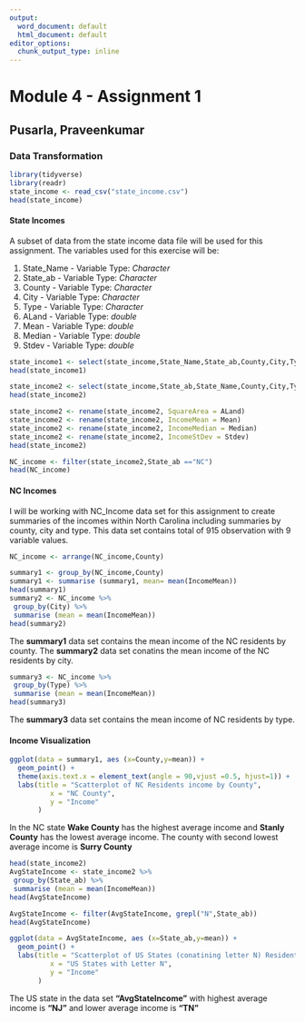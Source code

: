 ```yaml
---
output:
  word_document: default
  html_document: default
editor_options: 
  chunk_output_type: inline
---
```

# Module 4 - Assignment 1
## Pusarla, Praveenkumar
### Data Transformation

```r
library(tidyverse)
library(readr)
state_income <- read_csv("state_income.csv")
head(state_income)

```

#### State Incomes


A subset of data from the state income data file will be used for this assignment. The variables used for this exercise will be:

1. State_Name - Variable Type: *Character*
2. State_ab - Variable Type: *Character*
3. County - Variable Type: *Character*
4. City - Variable Type: *Character*
5. Type - Variable Type: *Character*
6. ALand - Variable Type: *double*
7. Mean - Variable Type: *double*
8. Median - Variable Type: *double*
9. Stdev - Variable Type: *double*

```r

state_income1 <- select(state_income,State_Name,State_ab,County,City,Type,ALand,Mean,Median,Stdev,everything())
head(state_income1)

state_income2 <- select(state_income,State_ab,State_Name,County,City,Type,ALand,Mean,Median,Stdev)
head(state_income2)

state_income2 <- rename(state_income2, SquareArea = ALand)
state_income2 <- rename(state_income2, IncomeMean = Mean)
state_income2 <- rename(state_income2, IncomeMedian = Median)
state_income2 <- rename(state_income2, IncomeStDev = Stdev)
head(state_income2)

NC_income <- filter(state_income2,State_ab =="NC")
head(NC_income)

```

#### NC Incomes

I will be working with NC_Income data set for this assignment to create summaries of the incomes within North Carolina 
including summaries by county, city and type. This data set contains total of 915 observation with 9 variable values.

```r

NC_income <- arrange(NC_income,County)

summary1 <- group_by(NC_income,County) 
summary1 <- summarise (summary1, mean= mean(IncomeMean))
head(summary1)
summary2 <- NC_income %>%
 group_by(City) %>%
 summarise (mean = mean(IncomeMean))
head(summary2)
```

The **summary1** data set contains the mean income of the NC residents by county. 
The **summary2** data set conatins the mean income of the NC residents by city.

```r

summary3 <- NC_income %>%
 group_by(Type) %>%
 summarise (mean = mean(IncomeMean))
head(summary3)

```

The **summary3** data set contains the mean income of NC residents by type.


#### Income Visualization

```r

ggplot(data = summary1, aes (x=County,y=mean)) +
  geom_point() +
  theme(axis.text.x = element_text(angle = 90,vjust =0.5, hjust=1)) +
  labs(title = "Scatterplot of NC Residents income by County",
          x = "NC County", 
          y = "Income"
       )

```

In the NC state **Wake County** has the highest average income and **Stanly County** has the lowest average income. The county with second lowest average income is **Surry County**

```r
head(state_income2)
AvgStateIncome <- state_income2 %>%
 group_by(State_ab) %>%
 summarise (mean = mean(IncomeMean))
head(AvgStateIncome)

AvgStateIncome <- filter(AvgStateIncome, grepl("N",State_ab))
head(AvgStateIncome)

ggplot(data = AvgStateIncome, aes (x=State_ab,y=mean)) +
  geom_point() +
  labs(title = "Scatterplot of US States (conatining letter N) Residents income ",
          x = "US States with Letter N", 
          y = "Income"
       )


```
The US state in the data set **"AvgStateIncome"** with highest average income is **"NJ"** and lower average income is **"TN"**

